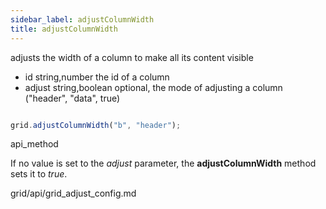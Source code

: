 ```yaml
---
sidebar_label: adjustColumnWidth
title: adjustColumnWidth
---
```



          


<Short>
 adjusts the width of a column to make all its content visible



</Short>



- id		string,number		the id of a column
- adjust	string,boolean		optional, the mode of adjusting a column ("header", "data", true)



~~~js

grid.adjustColumnWidth("b", "header");


~~~
 api_method

<Descr>

If no value is set to the *adjust* parameter, the <strong>adjustColumnWidth</strong> method sets it to *true*.



</Descr>


 grid/api/grid_adjust_config.md






